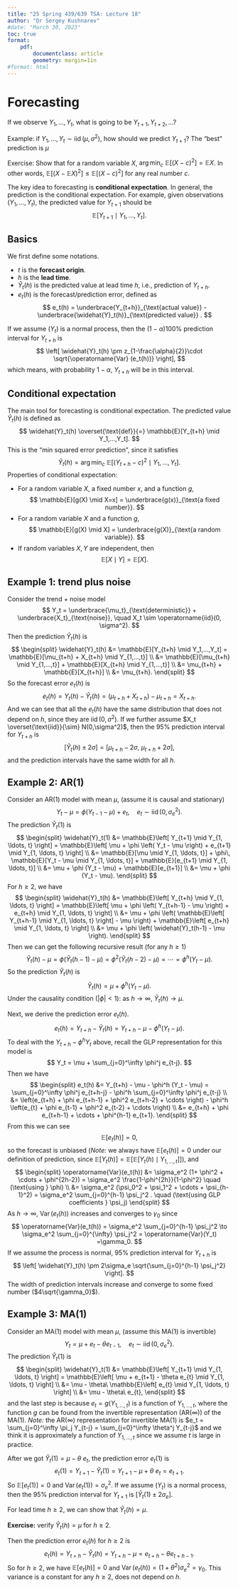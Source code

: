 ```yaml
---
title: "25 Spring 439/639 TSA: Lecture 18"
author: "Dr Sergey Kushnarev"
#date: "March 30, 2023"
toc: true
format: 
    pdf:
        documentclass: article
        geometry: margin=1in
#format: html
---
```


# Forecasting

If we observe $Y_1,...,Y_t$, what is going to be $Y_{t+1},Y_{t+2},\dots$?

Example: if $Y_1,...,Y_t \sim \operatorname{iid}(\mu, \sigma^2)$, how should we predict $Y_{t+1}$? The "best" prediction is $\mu$

Exercise: Show that for a random variable $X$, $\arg\min_c\ \mathbb{E}[(X-c)^2] = \mathbb{E}X$. In other words, $\mathbb{E}[(X-\mathbb{E}X)^2] \le \mathbb{E}[(X-c)^2]$ for any real number $c$.

The key idea to forecasting is **conditional expectation**. In general, the prediction is the conditional expectation. For example, given observations $(Y_1,...,Y_t)$, the predicted value for $Y_{t+1}$ should be
$$
\mathbb{E}[Y_{t+1} \mid Y_1,...,Y_t].
$$

## Basics

We first define some notations.

- $t$ is the **forecast origin**.
- $h$ is the **lead time**.
- $\widehat{Y}_t(h)$ is the predicted value at lead time $h$, i.e., prediction of $Y_{t+h}$.
- $e_t(h)$ is the forecast/prediction error, defined as
$$
e_t(h) = \underbrace{Y_{t+h}}_{\text{actual value}} - \underbrace{\widehat{Y}_t(h)}_{\text{predicted value}} .
$$

If we assume $(Y_t)$ is a normal process, then the $(1-\alpha)100$% prediction interval for $Y_{t+h}$ is
$$
\left[ \widehat{Y}_t(h) \pm z_{1-\frac{\alpha}{2}}\cdot \sqrt{\operatorname{Var} (e_t(h))} \right],
$$
which means, with probability $1-\alpha$, $Y_{t+h}$ will be in this interval.

## Conditional expectation

The main tool for forecasting is conditional expectation. The predicted value $\widehat{Y}_t(h)$ is defined as
$$
\widehat{Y}_t(h) \overset{\text{def}}{=} \mathbb{E}[Y_{t+h} \mid Y_1,...,Y_t].
$$
This is the "min squared error prediction", since it satisfies
$$
\widehat{Y}_t(h) = \arg\min_c\ \mathbb{E}[(Y_{t+h}-c)^2 \mid Y_1,...,Y_t].
$$
Properties of conditional expectation:

- For a random variable $X$, a fixed number $x$, and a function $g$,
$$
\mathbb{E}[g(X) \mid X=x] = \underbrace{g(x)}_{\text{a fixed number}}.
$$
- For a random variable $X$ and a function $g$,
$$
\mathbb{E}[g(X) \mid X] = \underbrace{g(X)}_{\text{a random variable}}.
$$
- If random variables $X,Y$ are independent, then
$$
\mathbb{E}[X \mid Y] = \mathbb{E}[X ] .
$$

## Example 1: trend plus noise

Consider the trend + noise model
$$
Y_t = \underbrace{\mu_t}_{\text{deterministic}} + \underbrace{X_t}_{\text{noise}}, \quad X_t \sim \operatorname{iid}(0, \sigma^2).
$$
Then the prediction $\widehat{Y}_t(h)$ is
$$
\begin{split}
\widehat{Y}_t(h) &= \mathbb{E}[Y_{t+h} \mid Y_1,...,Y_t] = \mathbb{E}[\mu_{t+h} + X_{t+h} \mid Y_{1,...,t}] \\
&= \mathbb{E}[\mu_{t+h} \mid Y_{1,...,t}] + \mathbb{E}[X_{t+h} \mid Y_{1,...,t}] \\
&= \mu_{t+h} + \mathbb{E}[X_{t+h}] \\
&= \mu_{t+h}.
\end{split}
$$
So the forecast error $e_t(h)$ is
$$
e_t(h) = Y_t(h) - \widehat{Y}_t(h) = (\mu_{t+h} + X_{t+h}) - \mu_{t+h} = X_{t+h} .
$$
And we can see that all the $e_t(h)$ have the same distribution that does not depend on $h$, since they are $\operatorname{iid}(0, \sigma^2)$. If we further assume $X_t \overset{\text{iid}}{\sim} N(0,\sigma^2)$, then the 95% prediction interval for $Y_{t+h}$ is
$$
\left[ \widehat{Y}_t(h) \pm 2\sigma \right] = \left[ \mu_{t+h} - 2\sigma,\ \mu_{t+h} + 2\sigma \right],
$$
and the prediction intervals have the same width for all $h$.

## Example 2: AR($1$)

Consider an AR($1$) model with mean $\mu$, (assume it is causal and stationary)
$$
Y_t - \mu = \phi \left( Y_{t-1} - \mu \right) + e_t, \quad e_t \sim \operatorname{iid}(0, \sigma_e^2).
$$
The prediction $\widehat{Y}_t(1)$ is
$$
\begin{split}
\widehat{Y}_t(1) &= \mathbb{E}\left[ Y_{t+1}  \mid  Y_{1, \ldots, t} \right] = \mathbb{E}\left[ \mu + \phi \left( Y_t - \mu \right) + e_{t+1}  \mid  Y_{1, \ldots, t} \right] \\
&= \mathbb{E}[\mu \mid Y_{1, \ldots, t}] + \phi\, \mathbb{E}[Y_t - \mu \mid Y_{1, \ldots, t}] + \mathbb{E}[e_{t+1} \mid Y_{1, \ldots, t}] \\
&= \mu + \phi (Y_t - \mu) + \mathbb{E}[e_{t+1}] \\
&= \mu + \phi (Y_t - \mu).
\end{split}
$$
For $h\ge 2$, we have
$$
\begin{split}
\widehat{Y}_t(h) &= \mathbb{E}\left[ Y_{t+h} \mid Y_{1, \ldots, t} \right] = \mathbb{E}\left[ \mu + \phi \left( Y_{t+h-1} - \mu \right) + e_{t+h} \mid Y_{1, \ldots, t} \right] \\
&= \mu + \phi \left( \mathbb{E}\left[ Y_{t+h-1} \mid Y_{1, \ldots, t} \right] - \mu \right) + \mathbb{E}\left[ e_{t+h} \mid Y_{1, \ldots, t} \right] \\
&= \mu + \phi \left( \widehat{Y}_t(h-1) - \mu \right).
\end{split}
$$
Then we can get the following recursive result (for any $h\ge 1$)
$$
\widehat{Y}_t(h) - \mu
= \phi\left( \widehat{Y}_t(h-1) - \mu \right)
= \phi^2\left( \widehat{Y}_t(h-2) - \mu \right)
= \cdots = \phi^h (Y_t - \mu).
$$
So the prediction $\widehat{Y}_t(h)$ is 
$$
\widehat{Y}_t(h) = \mu + \phi^h (Y_t - \mu).
$$
Under the causality condition ($|\phi|<1$): as $h\to \infty$, $\widehat{Y}_t(h) \to \mu$.

Next, we derive the prediction error $e_t(h)$.
$$
e_t(h) = Y_{t+h} - \widehat{Y}_t(h) = Y_{t+h} - \mu - \phi^h (Y_t - \mu).
$$
To deal with the $Y_{t+h} - \phi^h Y_t$ above, recall the GLP representation for this model is
$$
Y_t = \mu + \sum_{j=0}^\infty \phi^j e_{t-j}.
$$
Then we have
$$
\begin{split}
e_t(h) &= Y_{t+h} - \mu - \phi^h (Y_t - \mu) = \sum_{j=0}^\infty \phi^j e_{t+h-j} - \phi^h \sum_{j=0}^\infty \phi^j e_{t-j} \\
&= \left(e_{t+h} + \phi e_{t+h-1} + \phi^2 e_{t+h-2} + \cdots \right) - \phi^h \left(e_{t} + \phi e_{t-1} + \phi^2 e_{t-2} + \cdots \right) \\
&= e_{t+h} + \phi e_{t+h-1} + \cdots + \phi^{h-1} e_{t+1}.
\end{split}
$$
From this we can see
$$
\mathbb{E}[e_t(h)] = 0,
$$
so the forecast is unbiased (*Note:* we always have $\mathbb{E}[e_t(h)] = 0$ under our definition of prediction, since $\mathbb{E}[Y_t(h)] = \mathbb{E}[\mathbb{E}[Y_t(h)\mid Y_{1,...,t}]]$), and
$$
\begin{split}
\operatorname{Var}(e_t(h)) &= \sigma_e^2 (1+ \phi^2 + \cdots + \phi^{2h-2}) = \sigma_e^2 \frac{1-\phi^{2h}}{1-\phi^2} \quad (\text{using } \phi) \\
&= \sigma_e^2 (\psi_0^2 + \psi_1^2 + \cdots + \psi_{h-1}^2) = \sigma_e^2 \sum_{j=0}^{h-1} \psi_j^2 . \quad (\text{using GLP coefficients } \psi_j)
\end{split}
$$
As $h\to \infty$, $\operatorname{Var}(e_t(h))$ increases and converges to $\gamma_0$ since
$$
\operatorname{Var}(e_t(h)) = \sigma_e^2 \sum_{j=0}^{h-1} \psi_j^2 \to \sigma_e^2 \sum_{j=0}^{\infty} \psi_j^2 = \operatorname{Var}(Y_t)  =\gamma_0.
$$
If we assume the process is normal, 95% prediction interval for $Y_{t+h}$ is
$$
\left[ \widehat{Y}_t(h) \pm 2\sigma_e \sqrt{\sum_{j=0}^{h-1} \psi_j^2} \right].
$$
The width of prediction intervals increase and converge to some fixed number ($4\sqrt{\gamma_0}$).

## Example 3: MA($1$)

Consider an MA($1$) model with mean $\mu$, (assume this MA($1$) is invertible)
$$
Y_t = \mu + e_t - \theta e_{t-1} , \quad e_t \sim \operatorname{iid}(0, \sigma_e^2).
$$
The prediction $\widehat{Y}_t(1)$ is
$$
\begin{split}
\widehat{Y}_t(1) &= \mathbb{E}\left[ Y_{t+1}  \mid  Y_{1, \ldots, t} \right] = \mathbb{E}\left[ \mu + e_{t+1} - \theta e_{t}  \mid  Y_{1, \ldots, t} \right] \\
&= \mu - \theta\ \mathbb{E}\left[ e_{t} \mid Y_{1, \ldots, t} \right] \\
&= \mu - \theta\ e_{t},
\end{split}
$$
and the last step is because $e_t= g(Y_{1, \ldots, t})$ is a function of $Y_{1, \ldots, t}$, where the function $g$ can be found from the invertible representation (AR($\infty$)) of the MA($1$). *Note:* the AR($\infty$) representation for invertible MA($1$) is $e_t = \sum_{j=0}^\infty \pi_j Y_{t-j} = \sum_{j=0}^\infty \theta^j Y_{t-j}$ and we think it is approximately a function of $Y_{1, \ldots, t}$ since we assume $t$ is large in practice.

After we got $\widehat{Y}_t(1) = \mu - \theta\ e_{t}$, the prediction error $e_t(1)$ is
$$
e_t(1) = Y_{t+1} - \widehat{Y}_t(1) = Y_{t+1} - \mu + \theta\ e_{t} = e_{t+1}.
$$
So $\mathbb{E}[e_t(1)] = 0$ and $\operatorname{Var}(e_t(1)) = \sigma_e^2$. If we assume $(Y_t)$ is a normal process, then the 95% prediction interval for $Y_{t+1}$ is $\left[ \widehat{Y}_t(1) \pm 2\sigma_e \right]$.

For lead time $h\ge 2$, we can show that $\widehat{Y}_t(h) = \mu$.

**Exercise:** verify $\widehat{Y}_t(h) = \mu$ for $h\ge 2$.

Then the prediction error $e_t(h)$ for $h\ge 2$ is
$$
e_t(h) = Y_{t+h} - \widehat{Y}_t(h) = Y_{t+h} - \mu = e_{t+h} - \theta e_{t+h-1}.
$$
So for $h\ge 2$, we have $\mathbb{E}[e_t(h)] = 0$ and $\operatorname{Var}(e_t(h)) = (1+\theta^2) \sigma_e^2 = \gamma_0$. This variance is a constant for any $h\ge 2$, does not depend on $h$.















